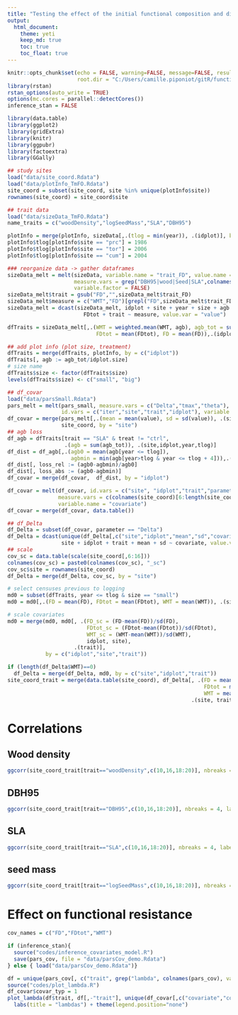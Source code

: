 ```yaml
---
title: "Testing the effect of the initial functional composition and diversity on the functional resistance"
output: 
  html_document:
    theme: yeti
    keep_md: true
    toc: true
    toc_float: true
---
```


```r
knitr::opts_chunk$set(echo = FALSE, warning=FALSE, message=FALSE, results='hide',
                      root.dir = "C:/Users/camille.piponiot/gitR/functional_trajectories_TmFO")
library(rstan)
rstan_options(auto_write = TRUE)
options(mc.cores = parallel::detectCores())
inference_stan = FALSE

library(data.table)
library(ggplot2)
library(gridExtra)
library(knitr)
library(ggpubr)
library(factoextra)
library(GGally)
```

```r
## study sites
load("data/site_coord.Rdata")
load("data/plotInfo_TmFO.Rdata")
site_coord = subset(site_coord, site %in% unique(plotInfo$site))
rownames(site_coord) = site_coord$site

## trait data
load("data/sizeData_TmFO.Rdata")
name_traits = c("woodDensity","logSeedMass","SLA","DBH95")

plotInfo = merge(plotInfo, sizeData[,.(tlog = min(year)), .(idplot)], by = "idplot")
plotInfo$tlog[plotInfo$site == "prc"] = 1986
plotInfo$tlog[plotInfo$site == "tor"] = 2006
plotInfo$tlog[plotInfo$site == "cum"] = 2004

### reorganize data -> gather dataframes
sizeData_melt = melt(sizeData, variable.name = "trait_FD", value.name = "value", 
                     measure.vars = grep("DBH95|wood|Seed|SLA",colnames(sizeData)), 
                     variable.factor = FALSE)
sizeData_melt$trait = gsub("FD","",sizeData_melt$trait_FD)
sizeData_melt$measure = c("WMT","FD")[grepl("FD",sizeData_melt$trait_FD)+1]
sizeData_melt = dcast(sizeData_melt, idplot + site + year + size + agb + 
                        FDtot + trait ~ measure, value.var = "value")

dfTraits = sizeData_melt[,.(WMT = weighted.mean(WMT, agb), agb_tot = sum(agb), 
                            FDtot = mean(FDtot), FD = mean(FD)),.(idplot, year, trait, size)] ## FD must be calculated for each new plot

## add plot info (plot size, treatment)
dfTraits = merge(dfTraits, plotInfo, by = c("idplot"))
dfTraits[, agb := agb_tot/idplot.size]
# size name
dfTraits$size <- factor(dfTraits$size)
levels(dfTraits$size) <- c("small", "big")

## df_covar
load("data/parsSmall.Rdata")
pars_melt = melt(pars_small, measure.vars = c("Delta","tmax","theta"), 
                 id.vars = c("iter","site","trait","idplot"), variable.name = "parameter")
df_covar = merge(pars_melt[,.(mean = mean(value), sd = sd(value)), .(site, trait, parameter, idplot)],
                 site_coord, by = "site")
## agb loss
df_agb = dfTraits[trait == "SLA" & treat != "ctrl",
                  .(agb = sum(agb_tot)), .(site,idplot,year,tlog)]
df_dist = df_agb[,.(agb0 = mean(agb[year <= tlog]), 
                    agbmin = min(agb[year>tlog & year <= tlog + 4])),.(idplot)]
df_dist[, loss_rel := (agb0-agbmin)/agb0]
df_dist[, loss_abs := (agb0-agbmin)]
df_covar = merge(df_covar,  df_dist, by = "idplot")

df_covar = melt(df_covar, id.vars = c("site", "idplot","trait","parameter","mean","sd"), 
                measure.vars = c(colnames(site_coord)[6:length(site_coord)],"loss_rel","loss_abs"), 
                variable.name = "covariate")
df_covar = merge(df_covar, data.table())

## df_Delta
df_Delta = subset(df_covar, parameter == "Delta")
df_Delta = dcast(unique(df_Delta[,c("site","idplot","mean","sd","covariate","value","trait")]), 
                 site + idplot + trait + mean + sd ~ covariate, value.var = "value")
## scale
cov_sc = data.table(scale(site_coord[,6:16]))
colnames(cov_sc) = paste0(colnames(cov_sc), "_sc")
cov_sc$site = rownames(site_coord)
df_Delta = merge(df_Delta, cov_sc, by = "site")
```

```r
# select censuses previous to logging
md0 = subset(dfTraits, year <= tlog & size == "small")
md0 = md0[,.(FD = mean(FD), FDtot = mean(FDtot), WMT = mean(WMT)), .(site,idplot,trait)]

# scale covariates
md0 = merge(md0, md0[, .(FD_sc = (FD-mean(FD))/sd(FD), 
                         FDtot_sc = (FDtot-mean(FDtot))/sd(FDtot),
                         WMT_sc = (WMT-mean(WMT))/sd(WMT), 
                         idplot, site), 
                     .(trait)],
            by = c("idplot","site","trait"))

if (length(df_Delta$WMT)==0) 
  df_Delta = merge(df_Delta, md0, by = c("site","idplot","trait"))
site_coord_trait = merge(data.table(site_coord), df_Delta[, .(FD = mean(FD), 
                                                              FDtot = mean(FDtot),
                                                              WMT = mean(WMT)), 
                                                          .(site, trait)], by = "site")
```

# Correlations {.tabset .tabset-pills}

## Wood density
```r
ggcorr(site_coord_trait[trait=="woodDensity",c(10,16,18:20)], nbreaks = 4, label = TRUE) + labs(title = "Covariates correlation") 
```

## DBH95
```r
ggcorr(site_coord_trait[trait=="DBH95",c(10,16,18:20)], nbreaks = 4, label = TRUE) + labs(title = "Covariates correlation") 
```

## SLA
```r
ggcorr(site_coord_trait[trait=="SLA",c(10,16,18:20)], nbreaks = 4, label = TRUE) + labs(title = "Covariates correlation") 
```

## seed mass
```r
ggcorr(site_coord_trait[trait=="logSeedMass",c(10,16,18:20)], nbreaks = 4, label = TRUE) + labs(title = "Covariates correlation") 
```


# Effect on functional resistance

```r
cov_names = c("FD","FDtot","WMT")

if (inference_stan){
  source("codes/inference_covariates_model.R")
  save(pars_cov, file = "data/parsCov_demo.Rdata")
} else { load("data/parsCov_demo.Rdata")}
```

```r
df = unique(pars_cov[, c("trait", grep("lambda", colnames(pars_cov), value = TRUE)), with = F])
source("codes/plot_lambda.R")
df_covar$covar_typ = 1
plot_lambda(df$trait, df[,-"trait"], unique(df_covar[,c("covariate","covar_typ")])) + 
  labs(title = "lambdas") + theme(legend.position="none")
```